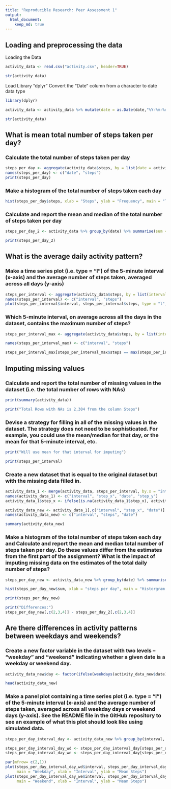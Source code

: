 ```yaml
---
title: "Reproducible Research: Peer Assessment 1"
output: 
  html_document:
    keep_md: true
---
```



## Loading and preprocessing the data
Loading the Data
```r
activity_data <- read.csv("activity.csv", header=TRUE)

str(activity_data)
```
Load Library "dplyr"
Convert the "Date" column from a character to date data type

```r
library(dplyr)

activity_data <- activity_data %>% mutate(date = as.Date(date,"%Y-%m-%d"))

str(activity_data)
```



## What is mean total number of steps taken per day?

### Calculate the total number of steps taken per day

```r
steps_per_day <- aggregate(activity_data$steps, by = list(date = activity_data$date), FUN = sum, na.rm = TRUE)
names(steps_per_day) <- c("date", "steps")
print(steps_per_day)
```

### Make a histogram of the total number of steps taken each day
```r
hist(steps_per_day$steps, xlab = "Steps", ylab = "Frequency", main = "Total Steps Taken")
```

### Calculate and report the mean and median of the total number of steps taken per day

```r
steps_per_day_2 <- activity_data %>% group_by(date) %>% summarise(sum = sum(steps, na.rm = TRUE), mean = mean(steps, na.rm = TRUE), median = median(steps, na.rm = TRUE))

print(steps_per_day_2)
```



## What is the average daily activity pattern?

### Make a time series plot (i.e. type = "l") of the 5-minute interval (x-axis) and the average number of steps taken, averaged across all days (y-axis)

```r
steps_per_interval <- aggregate(activity_data$steps, by = list(interval = activity_data$interval), FUN = mean, na.rm = TRUE)
names(steps_per_interval) <- c("interval", "steps")
plot(steps_per_interval$interval, steps_per_interval$steps, type = "l", main = "Average Steps per Interval", ylab = "Average Steps", xlab = "Interval")
```
### Which 5-minute interval, on average across all the days in the dataset, contains the maximum number of steps?

```r
steps_per_interval_max <- aggregate(activity_data$steps, by = list(interval = activity_data$interval), FUN = max, na.rm = TRUE)

names(steps_per_interval_max) <- c("interval", "steps")

steps_per_interval_max[steps_per_interval_max$steps == max(steps_per_interval_max$steps),]
```



## Imputing missing values

### Calculate and report the total number of missing values in the dataset (i.e. the total number of rows with NAs)

```r
print(summary(activity_data))

print("Total Rows with NAs is 2,304 from the column Steps")
```
### Devise a strategy for filling in all of the missing values in the dataset. The strategy does not need to be sophisticated. For example, you could use the mean/median for that day, or the mean for that 5-minute interval, etc.

```r
print("Will use mean for that interval for imputing")

print(steps_per_interval)
```

### Create a new dataset that is equal to the original dataset but with the missing data filled in.

```r
activity_data_1 <- merge(activity_data, steps_per_interval, by.x = "interval", by.y = "interval")
names(activity_data_1) <- c("interval", "step_x", "date", "step_y")
activity_data_1$step_x <- ifelse(is.na(activity_data_1$step_x), activity_data_1$step_y, activity_data_1$step_x)

activity_data_new <- activity_data_1[,c("interval", "step_x", "date")]
names(activity_data_new) <- c("interval", "steps", "date")

summary(activity_data_new)
```
### Make a histogram of the total number of steps taken each day and Calculate and report the mean and median total number of steps taken per day. Do these values differ from the estimates from the first part of the assignment? What is the impact of imputing missing data on the estimates of the total daily number of steps?

```r
steps_per_day_new <- activity_data_new %>% group_by(date) %>% summarise(sum = sum(steps, na.rm = TRUE), mean = mean(steps, na.rm = TRUE), median = median(steps, na.rm = TRUE))

hist(steps_per_day_new$sum, xlab = "steps per day", main = "Historgram: Steps per Day")

print(steps_per_day_new)

print("Differences:")
steps_per_day_new[,c(2,3,4)] - steps_per_day_2[,c(2,3,4)]
```


## Are there differences in activity patterns between weekdays and weekends?

### Create a new factor variable in the dataset with two levels – “weekday” and “weekend” indicating whether a given date is a weekday or weekend day.

```r
activity_data_new$day <- factor(ifelse(weekdays(activity_data_new$date) %in% c("Saturday", "Sunday"), "Weekend", "Weekday"))

head(activity_data_new)
```

### Make a panel plot containing a time series plot (i.e. type = "l") of the 5-minute interval (x-axis) and the average number of steps taken, averaged across all weekday days or weekend days (y-axis). See the README file in the GitHub repository to see an example of what this plot should look like using simulated data.

```r
steps_per_day_interval_day <- activity_data_new %>% group_by(interval, day) %>% summarise(sum = sum(steps, na.rm = TRUE), mean = mean(steps, na.rm = TRUE), median = median(steps, na.rm = TRUE))

steps_per_day_interval_day_wd <- steps_per_day_interval_day[steps_per_day_interval_day$day == "Weekday",]
steps_per_day_interval_day_we <- steps_per_day_interval_day[steps_per_day_interval_day$day == "Weekend",]

par(mfrow= c(2,1))
plot(steps_per_day_interval_day_wd$interval, steps_per_day_interval_day_wd$mean, type = "l", 
     main = "Weekday", xlab = "Interval", ylab = "Mean Steps")
plot(steps_per_day_interval_day_we$interval, steps_per_day_interval_day_we$mean, type = "l", 
     main = "Weekend", xlab = "Interval", ylab = "Mean Steps")
```


